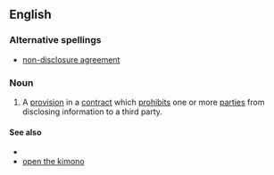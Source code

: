 ==English==

===Alternative spellings===
*[[non-disclosure agreement]]

===Noun===
{{en-noun|sg=[[nondisclosure]] [[agreement]]}}

# {{legal|business}} A [[provision]] in a [[contract]] which [[prohibits]] one or more [[party|parties]] from disclosing information to a third party.

====See also====
*{{pedialite}}
*[[open the kimono]]